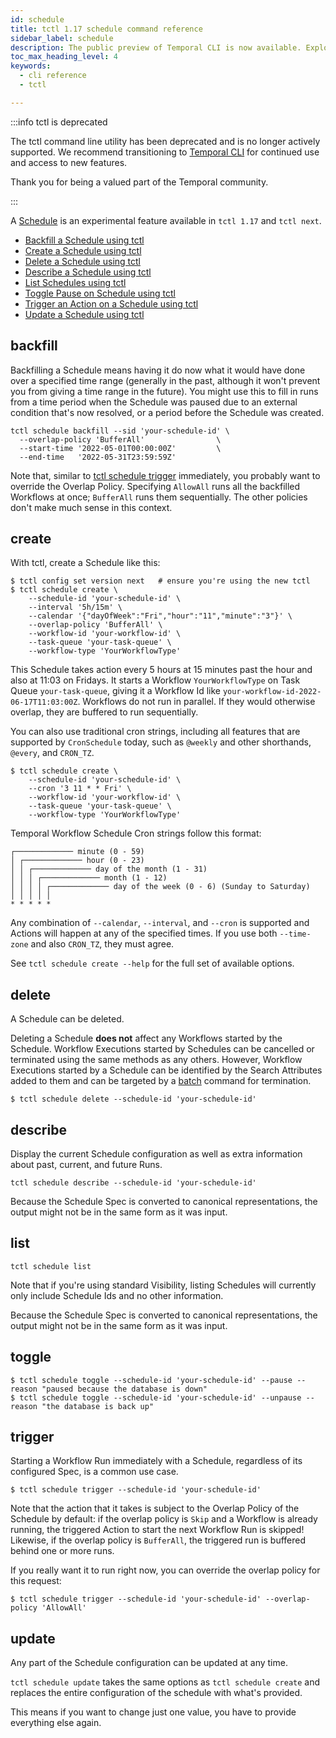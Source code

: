 ```yaml
---
id: schedule
title: tctl 1.17 schedule command reference
sidebar_label: schedule
description: The public preview of Temporal CLI is now available. Explore experimental features like scheduling Workflows in tctl v1.17 and next, including creating, backfilling, updating, and more.
toc_max_heading_level: 4
keywords:
  - cli reference
  - tctl

---
```


:::info tctl is deprecated

The tctl command line utility has been deprecated and is no longer actively supported.
We recommend transitioning to [Temporal CLI](/cli) for continued use and access to new features.

Thank you for being a valued part of the Temporal community.

:::

A [Schedule](/schedule) is an experimental feature available in `tctl 1.17` and `tctl next`.

- [Backfill a Schedule using tctl](#backfill)
- [Create a Schedule using tctl](#create)
- [Delete a Schedule using tctl](#delete)
- [Describe a Schedule using tctl](#describe)
- [List Schedules using tctl](#list)
- [Toggle Pause on Schedule using tctl](#toggle)
- [Trigger an Action on a Schedule using tctl](#trigger)
- [Update a Schedule using tctl](#update)

## backfill

Backfilling a Schedule means having it do now what it would have done over a specified time range (generally in the past, although it won't prevent you from giving a time range in the future).
You might use this to fill in runs from a time period when the Schedule was paused due to an external condition that's now resolved, or a period before the Schedule was created.

```shell
tctl schedule backfill --sid 'your-schedule-id' \
  --overlap-policy 'BufferAll'                \
  --start-time '2022-05-01T00:00:00Z'         \
  --end-time   '2022-05-31T23:59:59Z'
```

Note that, similar to [tctl schedule trigger](#trigger) immediately, you probably want to override the Overlap Policy.
Specifying `AllowAll` runs all the backfilled Workflows at once; `BufferAll` runs them sequentially.
The other policies don't make much sense in this context.

## create

With tctl, create a Schedule like this:

```shell
$ tctl config set version next   # ensure you're using the new tctl
$ tctl schedule create \
    --schedule-id 'your-schedule-id' \
    --interval '5h/15m' \
    --calendar '{"dayOfWeek":"Fri","hour":"11","minute":"3"}' \
    --overlap-policy 'BufferAll' \
    --workflow-id 'your-workflow-id' \
    --task-queue 'your-task-queue' \
    --workflow-type 'YourWorkflowType'
```

This Schedule takes action every 5 hours at 15 minutes past the hour and also at 11:03 on Fridays.
It starts a Workflow `YourWorkflowType` on Task Queue `your-task-queue`, giving it a Workflow Id like `your-workflow-id-2022-06-17T11:03:00Z`.
Workflows do not run in parallel.
If they would otherwise overlap, they are buffered to run sequentially.

You can also use traditional cron strings, including all features that are supported by `CronSchedule` today, such as `@weekly` and other shorthands, `@every`, and `CRON_TZ`.

```shell
$ tctl schedule create \
    --schedule-id 'your-schedule-id' \
    --cron '3 11 * * Fri' \
    --workflow-id 'your-workflow-id' \
    --task-queue 'your-task-queue' \
    --workflow-type 'YourWorkflowType'
```

<!-- ADDING TO DEPRECATED SECTION FOR INBOUND LINKS AND OLDER DEPLOYMENTS -->

Temporal Workflow Schedule Cron strings follow this format:

```
┌───────────── minute (0 - 59)
│ ┌───────────── hour (0 - 23)
│ │ ┌───────────── day of the month (1 - 31)
│ │ │ ┌───────────── month (1 - 12)
│ │ │ │ ┌───────────── day of the week (0 - 6) (Sunday to Saturday)
│ │ │ │ │
* * * * *
```

Any combination of `--calendar`, `--interval`, and `--cron` is supported and Actions will happen at any of the specified times.
If you use both `--time-zone` and also `CRON_TZ`, they must agree.

See `tctl schedule create --help` for the full set of available options.

## delete

A Schedule can be deleted.

Deleting a Schedule **does not** affect any Workflows started by the Schedule.
Workflow Executions started by Schedules can be cancelled or terminated using the same methods as any others.
However, Workflow Executions started by a Schedule can be identified by the Search Attributes added to them and can be targeted by a [batch](/tctl-v1/batch/) command for termination.

```shell
$ tctl schedule delete --schedule-id 'your-schedule-id'
```

## describe

Display the current Schedule configuration as well as extra information about past, current, and future Runs.

```shell
tctl schedule describe --schedule-id 'your-schedule-id'
```

Because the Schedule Spec is converted to canonical representations, the output might not be in the same form as it was input.

## list

```shell
tctl schedule list
```

Note that if you're using standard Visibility, listing Schedules will currently only include Schedule Ids and no other information.

Because the Schedule Spec is converted to canonical representations, the output might not be in the same form as it was input.

## toggle

```shell
$ tctl schedule toggle --schedule-id 'your-schedule-id' --pause --reason "paused because the database is down"
$ tctl schedule toggle --schedule-id 'your-schedule-id' --unpause --reason "the database is back up"
```

## trigger

Starting a Workflow Run immediately with a Schedule, regardless of its configured Spec, is a common use case.

```shell
$ tctl schedule trigger --schedule-id 'your-schedule-id'
```

Note that the action that it takes is subject to the Overlap Policy of the Schedule by default: if the overlap policy is `Skip` and a Workflow is already running, the triggered Action to start the next Workflow Run is skipped!
Likewise, if the overlap policy is `BufferAll`, the triggered run is buffered behind one or more runs.

If you really want it to run right now, you can override the overlap policy for this request:

```shell
$ tctl schedule trigger --schedule-id 'your-schedule-id' --overlap-policy 'AllowAll'
```

## update

Any part of the Schedule configuration can be updated at any time.

`tctl schedule update` takes the same options as `tctl schedule create` and replaces the entire configuration of the schedule with what's provided.

This means if you want to change just one value, you have to provide everything else again.

